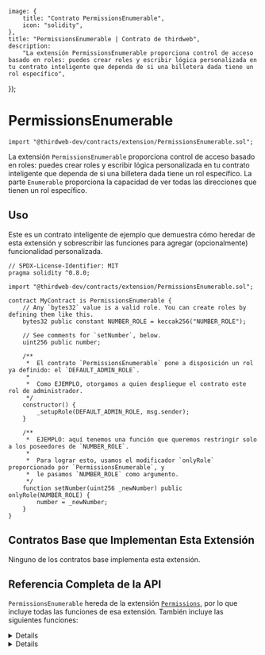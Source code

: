 
	image: {
		title: "Contrato PermissionsEnumerable",
		icon: "solidity",
	},
	title: "PermissionsEnumerable | Contrato de thirdweb",
	description:
		"La extensión PermissionsEnumerable proporciona control de acceso basado en roles: puedes crear roles y escribir lógica personalizada en tu contrato inteligente que dependa de si una billetera dada tiene un rol específico",
});

# PermissionsEnumerable

```solidity
import "@thirdweb-dev/contracts/extension/PermissionsEnumerable.sol";
```

La extensión `PermissionsEnumerable` proporciona control de acceso basado en roles: puedes crear roles y escribir lógica personalizada en tu contrato inteligente que dependa de si una billetera dada tiene un rol específico.
La parte `Enumerable` proporciona la capacidad de ver todas las direcciones que tienen un rol específico.

<GithubButtonLink href="https://github.com/thirdweb-dev/contracts/blob/main/contracts/extension/PermissionsEnumerable.sol" />

## Uso

Este es un contrato inteligente de ejemplo que demuestra cómo heredar de esta extensión y sobrescribir las funciones para agregar (opcionalmente) funcionalidad personalizada.

```solidity
// SPDX-License-Identifier: MIT
pragma solidity ^0.8.0;

import "@thirdweb-dev/contracts/extension/PermissionsEnumerable.sol";

contract MyContract is PermissionsEnumerable {
    // Any `bytes32` value is a valid role. You can create roles by defining them like this.
    bytes32 public constant NUMBER_ROLE = keccak256("NUMBER_ROLE");

    // See comments for `setNumber`, below.
    uint256 public number;

    /**
     *  El contrato `PermissionsEnumerable` pone a disposición un rol ya definido: el `DEFAULT_ADMIN_ROLE`.
     *
     *  Como EJEMPLO, otorgamos a quien despliegue el contrato este rol de administrador.
     */
    constructor() {
        _setupRole(DEFAULT_ADMIN_ROLE, msg.sender);
    }

    /**
     *  EJEMPLO: aquí tenemos una función que queremos restringir solo a los poseedores de `NUMBER_ROLE`.
     *
     *  Para lograr esto, usamos el modificador `onlyRole` proporcionado por `PermissionsEnumerable`, y
     *  le pasamos `NUMBER_ROLE` como argumento.
     */
    function setNumber(uint256 _newNumber) public onlyRole(NUMBER_ROLE) {
        number = _newNumber;
    }
}
```

## Contratos Base que Implementan Esta Extensión

Ninguno de los contratos base implementa esta extensión.

## Referencia Completa de la API

`PermissionsEnumerable` hereda de la extensión [`Permissions`](/contracts/build/extensions/general/Permissions#full-api-reference), por lo que incluye
todas las funciones de esa extensión. También incluye las siguientes funciones:

<Details summary="getRoleMember">

```solidity
function getRoleMember(bytes32 role, uint256 index) external view returns (address member);
```

- Devuelve una de las cuentas que tienen el rol `role`. `index` debe ser un valor entre 0 y el valor de `getRoleMemberCount` en ese momento, sin incluirlo.
- Parámetros:
  - `role`: hash keccak256 del rol. Ej. keccak256("TRANSFER_ROLE")
  - `index`: Índice en la lista de miembros actuales para el rol.

</Details>

<Details summary="getRoleMemberCount">

```solidity
function getRoleMemberCount(bytes32 role) external view returns (uint256 count);
```

- Devuelve el número de cuentas que tienen el rol `role`. Puede usarse junto con `getRoleMember` para enumerar todos los poseedores de un rol.
- Parámetros:
  - `role`: hash keccak256 del rol. Ej. keccak256("TRANSFER_ROLE")

</Details>
